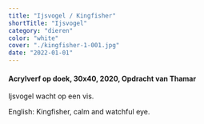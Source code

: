 ```yaml
---
title: "Ijsvogel / Kingfisher"
shortTitle: "Ijsvogel"
category: "dieren"
color: "white"
cover: "./kingfisher-1-001.jpg"
date: "2022-01-01"
---
```

    
#### Acrylverf op doek, 30x40, 2020, Opdracht van Thamar
Ijsvogel wacht op een vis.

    
English: Kingfisher, calm and watchful eye.